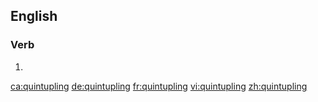 ==English==

===Verb===
{{head|en}}

# {{present participle of|quintuple|lang=en}}

[[ca:quintupling]]
[[de:quintupling]]
[[fr:quintupling]]
[[vi:quintupling]]
[[zh:quintupling]]